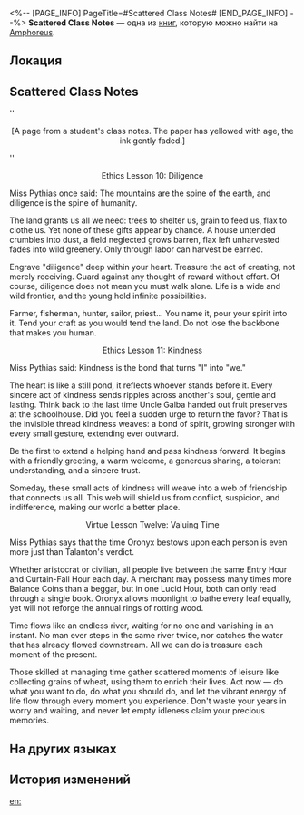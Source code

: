 <%-- [PAGE_INFO]
PageTitle=#Scattered Class Notes#
[END_PAGE_INFO] --%>
{{Дополнить}}
{{Книга Инфобокс
|id           = 571
|partIds      = 190900
|Название     = 
|Изображение  = Предмет Книга Амфореус 1.png
|Мир          = Amphoreus
|Томов        = 1
|Автор        = <!--нужно добавить-->
|Описание     = A page of notes from Pythias' ethics class, preserving a part of her teachings.
|Том1         = {{tx}}
|Источник1    = {{tx|Отсутствует источник}}
|Персонажи    = Oronyx; Talanton
|Фракции      = 
}}
'''Scattered Class Notes''' — одна из [[Книги|книг]], которую можно найти на [[Amphoreus]].

==Локация==
{{Отметка карты|<!--название карты-->|<!--id отметки-->}}

==Scattered Class Notes==
''<div align="center">[A page from a student's class notes. The paper has yellowed with age, the ink gently faded.]</div>''


<div align="center">Ethics Lesson 10: Diligence</div>

Miss Pythias once said: The mountains are the spine of the earth, and diligence is the spine of humanity.

The land grants us all we need: trees to shelter us, grain to feed us, flax to clothe us. Yet none of these gifts appear by chance. A house untended crumbles into dust, a field neglected grows barren, flax left unharvested fades into wild greenery. Only through labor can harvest be earned.

Engrave "diligence" deep within your heart. Treasure the act of creating, not merely receiving. Guard against any thought of reward without effort. Of course, diligence does not mean you must walk alone. Life is a wide and wild frontier, and the young hold infinite possibilities.

Farmer, fisherman, hunter, sailor, priest... You name it, pour your spirit into it. Tend your craft as you would tend the land. Do not lose the backbone that makes you human.


<div align="center">Ethics Lesson 11: Kindness</div>

Miss Pythias said: Kindness is the bond that turns "I" into "we."

The heart is like a still pond, it reflects whoever stands before it. Every sincere act of kindness sends ripples across another's soul, gentle and lasting. Think back to the last time Uncle Galba handed out fruit preserves at the schoolhouse. Did you feel a sudden urge to return the favor? That is the invisible thread kindness weaves: a bond of spirit, growing stronger with every small gesture, extending ever outward.

Be the first to extend a helping hand and pass kindness forward. It begins with a friendly greeting, a warm welcome, a generous sharing, a tolerant understanding, and a sincere trust.

Someday, these small acts of kindness will weave into a web of friendship that connects us all. This web will shield us from conflict, suspicion, and indifference, making our world a better place.


<div align="center">Virtue Lesson Twelve: Valuing Time</div>

Miss Pythias says that the time Oronyx bestows upon each person is even more just than Talanton's verdict.

Whether aristocrat or civilian, all people live between the same Entry Hour and Curtain-Fall Hour each day. A merchant may possess many times more Balance Coins than a beggar, but in one Lucid Hour, both can only read through a single book. Oronyx allows moonlight to bathe every leaf equally, yet will not reforge the annual rings of rotting wood.

Time flows like an endless river, waiting for no one and vanishing in an instant. No man ever steps in the same river twice, nor catches the water that has already flowed downstream. All we can do is treasure each moment of the present.

Those skilled at managing time gather scattered moments of leisure like collecting grains of wheat, using them to enrich their lives. Act now &mdash; do what you want to do, do what you should do, and let the vibrant energy of life flow through every moment you experience. Don't waste your years in worry and waiting, and never let empty idleness claim your precious memories.

==На других языках==
{{На других языках
|en   = Scattered Class Notes
|zhs  = 散落的课堂笔记
|zht  = 散落的課堂筆記
|ja   = バラバラになったノート
|ko   = 흩어진 수업 노트
|es   = Apuntes de clase
|fr   = Notes de cours éparpillées
|ru   = Фрагмент учебного конспекта
|th   = บันทึกการเรียน ที่กระจัดกระจาย
|vi   = Nhật Ký Lớp Học Rải Rác
|de   = Verstreute Notizen
|id   = Catatan Pelajaran yang Berserakan
|pt   = Anotações de Aula Dispersas
}}

==История изменений==
{{История изменений|3.5}}

[[en:]]